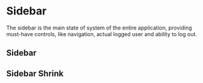 

<Meta of={SidebarStories} />

# Sidebar

The sidebar is the main state of system of the entire application,
providing must-have controls, like navigation, actual logged user
and ability to log out.

<Controls/>

## Sidebar

<Canvas of={SidebarStories.Default}/>

## Sidebar Shrink

<Canvas of={SidebarStories.Shrink}/>